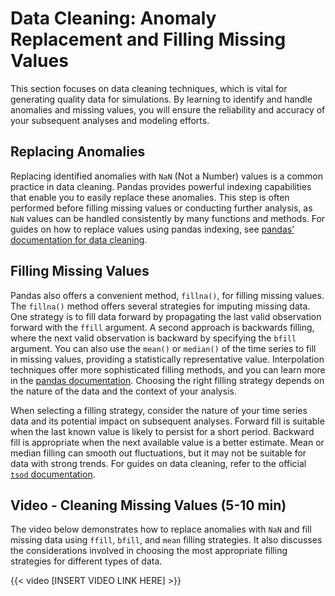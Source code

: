 # Data Cleaning: Anomaly Replacement and Filling Missing Values

This section focuses on data cleaning techniques, which is vital for generating quality data for simulations. By learning to identify and handle anomalies and missing values, you will ensure the reliability and accuracy of your subsequent analyses and modeling efforts.

## Replacing Anomalies

Replacing identified anomalies with `NaN` (Not a Number) values is a common practice in data cleaning. Pandas provides powerful indexing capabilities that enable you to easily replace these anomalies. This step is often performed before filling missing values or conducting further analysis, as `NaN` values can be handled consistently by many functions and methods. For guides on how to replace values using pandas indexing, see [pandas' documentation for data cleaning](https://pandas.pydata.org/docs/user_guide/missing_data.html).

## Filling Missing Values

Pandas also offers a convenient method, `fillna()`, for filling missing values. The `fillna()` method offers several strategies for imputing missing data.  One strategy is to fill data forward by propagating the last valid observation forward with the `ffill` argument.  A second approach is backwards filling, where the next valid observation is backward by specifying the `bfill` argument.  You can also use the `mean()` or `median()` of the time series to fill in missing values, providing a statistically representative value.  Interpolation techniques offer more sophisticated filling methods, and you can learn more in the [pandas documentation](https://pandas.pydata.org/docs/).  Choosing the right filling strategy depends on the nature of the data and the context of your analysis.

When selecting a filling strategy, consider the nature of your time series data and its potential impact on subsequent analyses.  Forward fill is suitable when the last known value is likely to persist for a short period. Backward fill is appropriate when the next available value is a better estimate.  Mean or median filling can smooth out fluctuations, but it may not be suitable for data with strong trends. For guides on data cleaning, refer to the official [`tsod` documentation](https://tsod.readthedocs.io/en/latest/).

## Video - Cleaning Missing Values (5-10 min)

The video below demonstrates how to replace anomalies with `NaN` and fill missing data using `ffill`, `bfill`, and `mean` filling strategies. It also discusses the considerations involved in choosing the most appropriate filling strategies for different types of data.

{{< video [INSERT VIDEO LINK HERE] >}}
